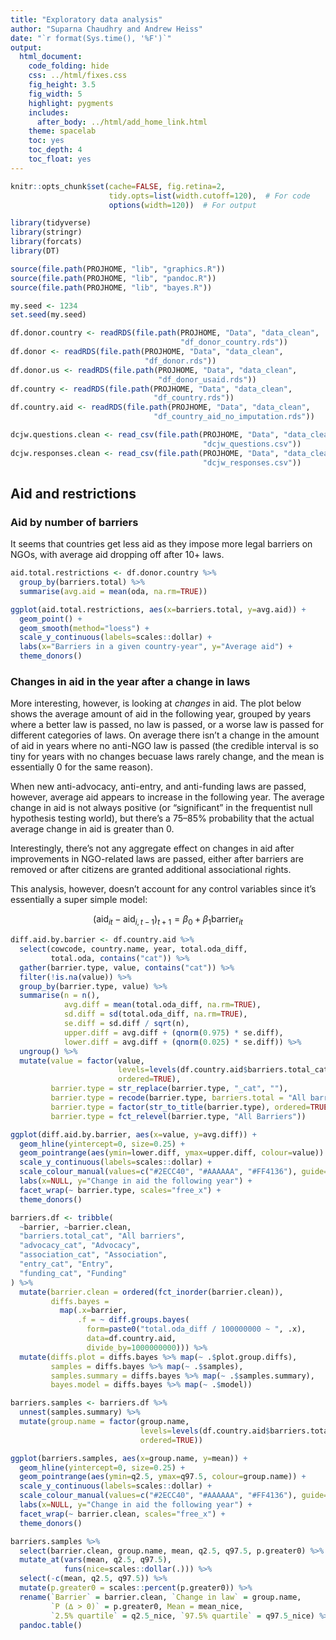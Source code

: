 ```yaml
---
title: "Exploratory data analysis"
author: "Suparna Chaudhry and Andrew Heiss"
date: "`r format(Sys.time(), '%F')`"
output: 
  html_document: 
    code_folding: hide
    css: ../html/fixes.css
    fig_height: 3.5
    fig_width: 5
    highlight: pygments
    includes:
      after_body: ../html/add_home_link.html
    theme: spacelab
    toc: yes
    toc_depth: 4
    toc_float: yes
---
```


```r
knitr::opts_chunk$set(cache=FALSE, fig.retina=2,
                      tidy.opts=list(width.cutoff=120),  # For code
                      options(width=120))  # For output

library(tidyverse)
library(stringr)
library(forcats)
library(DT)

source(file.path(PROJHOME, "lib", "graphics.R"))
source(file.path(PROJHOME, "lib", "pandoc.R"))
source(file.path(PROJHOME, "lib", "bayes.R"))

my.seed <- 1234
set.seed(my.seed)
```

```r
df.donor.country <- readRDS(file.path(PROJHOME, "Data", "data_clean",
                                      "df_donor_country.rds"))
df.donor <- readRDS(file.path(PROJHOME, "Data", "data_clean",
                              "df_donor.rds"))
df.donor.us <- readRDS(file.path(PROJHOME, "Data", "data_clean",
                                 "df_donor_usaid.rds"))
df.country <- readRDS(file.path(PROJHOME, "Data", "data_clean",
                                "df_country.rds"))
df.country.aid <- readRDS(file.path(PROJHOME, "Data", "data_clean",
                                "df_country_aid_no_imputation.rds"))

dcjw.questions.clean <- read_csv(file.path(PROJHOME, "Data", "data_clean",
                                           "dcjw_questions.csv"))
dcjw.responses.clean <- read_csv(file.path(PROJHOME, "Data", "data_clean",
                                           "dcjw_responses.csv"))
```


## Aid and restrictions

### Aid by number of barriers

It seems that countries get less aid as they impose more legal barriers on NGOs, with average aid dropping off after 10+ laws.

```r
aid.total.restrictions <- df.donor.country %>%
  group_by(barriers.total) %>%
  summarise(avg.aid = mean(oda, na.rm=TRUE))

ggplot(aid.total.restrictions, aes(x=barriers.total, y=avg.aid)) + 
  geom_point() + 
  geom_smooth(method="loess") + 
  scale_y_continuous(labels=scales::dollar) + 
  labs(x="Barriers in a given country-year", y="Average aid") +
  theme_donors()
```

### Changes in aid in the year after a change in laws

More interesting, however, is looking at *changes* in aid. The plot below shows the average amount of aid in the following year, grouped by years where a better law is passed, no law is passed, or a worse law is passed for different categories of laws. On average there isn't a change in the amount of aid in years where no anti-NGO law is passed (the credible interval is so tiny for years with no changes becuase laws rarely change, and the mean is essentially 0 for the same reason). 

When new anti-advocacy, anti-entry, and anti-funding laws are passed, however, average aid appears to increase in the following year. The average change in aid is not always positive (or "significant" in the frequentist null hypothesis testing world), but there's a 75–85% probability that the actual average change in aid is greater than 0.

Interestingly, there's not any aggregate effect on changes in aid after improvements in NGO-related laws are passed, either after barriers are removed or after citizens are granted additional associational rights.

This analysis, however, doesn't account for any control variables since it's essentially a super simple model: 

$$(\text{aid}_{it} - \text{aid}_{i, t-1})_{t+1} = \beta_0 + \beta_1 \text{barrier}_{it}$$

```r
diff.aid.by.barrier <- df.country.aid %>%
  select(cowcode, country.name, year, total.oda_diff,
         total.oda, contains("cat")) %>%
  gather(barrier.type, value, contains("cat")) %>%
  filter(!is.na(value)) %>%
  group_by(barrier.type, value) %>%
  summarise(n = n(),
            avg.diff = mean(total.oda_diff, na.rm=TRUE),
            sd.diff = sd(total.oda_diff, na.rm=TRUE),
            se.diff = sd.diff / sqrt(n),
            upper.diff = avg.diff + (qnorm(0.975) * se.diff),
            lower.diff = avg.diff + (qnorm(0.025) * se.diff)) %>%
  ungroup() %>%
  mutate(value = factor(value, 
                        levels=levels(df.country.aid$barriers.total_cat),
                        ordered=TRUE),
         barrier.type = str_replace(barrier.type, "_cat", ""),
         barrier.type = recode(barrier.type, barriers.total = "All barriers"),
         barrier.type = factor(str_to_title(barrier.type), ordered=TRUE),
         barrier.type = fct_relevel(barrier.type, "All Barriers"))

ggplot(diff.aid.by.barrier, aes(x=value, y=avg.diff)) +
  geom_hline(yintercept=0, size=0.25) +
  geom_pointrange(aes(ymin=lower.diff, ymax=upper.diff, colour=value)) + 
  scale_y_continuous(labels=scales::dollar) + 
  scale_colour_manual(values=c("#2ECC40", "#AAAAAA", "#FF4136"), guide=FALSE) +
  labs(x=NULL, y="Change in aid the following year") +
  facet_wrap(~ barrier.type, scales="free_x") + 
  theme_donors()
```

```r
barriers.df <- tribble(
  ~barrier, ~barrier.clean,
  "barriers.total_cat", "All barriers",
  "advocacy_cat", "Advocacy",
  "association_cat", "Association",
  "entry_cat", "Entry",
  "funding_cat", "Funding"
) %>%
  mutate(barrier.clean = ordered(fct_inorder(barrier.clean)),
         diffs.bayes = 
           map(.x=barrier, 
               .f = ~ diff.groups.bayes(
                 form=paste0("total.oda_diff / 100000000 ~ ", .x),
                 data=df.country.aid,
                 divide_by=1000000000))) %>%
  mutate(diffs.plot = diffs.bayes %>% map(~ .$plot.group.diffs),
         samples = diffs.bayes %>% map(~ .$samples),
         samples.summary = diffs.bayes %>% map(~ .$samples.summary),
         bayes.model = diffs.bayes %>% map(~ .$model))

barriers.samples <- barriers.df %>%
  unnest(samples.summary) %>%
  mutate(group.name = factor(group.name,
                             levels=levels(df.country.aid$barriers.total_cat),
                             ordered=TRUE))

ggplot(barriers.samples, aes(x=group.name, y=mean)) +
  geom_hline(yintercept=0, size=0.25) +
  geom_pointrange(aes(ymin=q2.5, ymax=q97.5, colour=group.name)) + 
  scale_y_continuous(labels=scales::dollar) + 
  scale_colour_manual(values=c("#2ECC40", "#AAAAAA", "#FF4136"), guide=FALSE) +
  labs(x=NULL, y="Change in aid the following year") +
  facet_wrap(~ barrier.clean, scales="free_x") + 
  theme_donors()

barriers.samples %>% 
  select(barrier.clean, group.name, mean, q2.5, q97.5, p.greater0) %>%
  mutate_at(vars(mean, q2.5, q97.5), 
            funs(nice=scales::dollar(.))) %>%
  select(-c(mean, q2.5, q97.5)) %>%
  mutate(p.greater0 = scales::percent(p.greater0)) %>%
  rename(`Barrier` = barrier.clean, `Change in law` = group.name,
         `P (∆ > 0)` = p.greater0, Mean = mean_nice,
         `2.5% quartile` = q2.5_nice, `97.5% quartile` = q97.5_nice) %>%
  pandoc.table()
```

